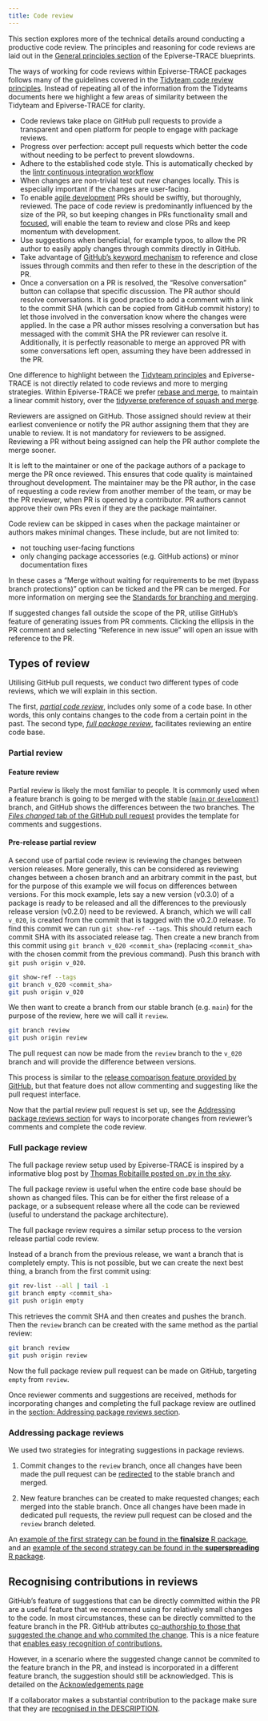 ```yaml
---
title: Code review
---
```


This section explores more of the technical details around conducting a productive code review. The principles and reasoning for code reviews are laid out in the [General principles section](principles.qmd#code-reviews) of the Epiverse-TRACE blueprints.

The ways of working for code reviews within Epiverse-TRACE packages follows many of the guidelines covered in the [Tidyteam code review principles](https://code-review.tidyverse.org/). Instead of repeating all of the information from the Tidyteams documents here we highlight a few areas of similarity between the Tidyteam and Epiverse-TRACE for clarity.

- Code reviews take place on GitHub pull requests to provide a transparent and open platform for people to engage with package reviews.
- Progress over perfection: accept pull requests which better the code without needing to be perfect to prevent slowdowns.
- Adhere to the established code style. This is automatically checked by the [lintr continuous integration workflow](https://github.com/epiverse-trace/packagetemplate/blob/main/.github/workflows/lint-changed-files.yaml)
- When changes are non-trivial test out new changes locally. This is especially important if the changes are user-facing.
- To enable [agile development](principles.html#lean-and-agile-collaboration-framework) PRs should be swiftly, but thoroughly, reviewed. The pace of code review is predominantly influenced by the size of the PR, so but keeping changes in PRs functionality small and [focused](https://code-review.tidyverse.org/author/focused.html), will enable the team to review and close PRs and keep momentum with development.
- Use suggestions when beneficial, for example typos, to allow the PR author to easily apply changes through commits directly in GitHub.
- Take advantage of [GitHub's keyword mechanism](https://docs.github.com/en/get-started/writing-on-github/working-with-advanced-formatting/using-keywords-in-issues-and-pull-requests) to reference and close issues through commits and then refer to these in the description of the PR.
- Once a conversation on a PR is resolved, the "Resolve conversation" button can collapse that specific discussion. The PR author should resolve conversations. It is good practice to add a comment with a link to the commit SHA (which can be copied from GitHub commit history) to let those involved in the conversation know where the changes were applied. In the case a PR author misses resolving a conversation but has messaged with the commit SHA the PR reviewer can resolve it. Additionally, it is perfectly reasonable to merge an approved PR with some conversations left open, assuming they have been addressed in the PR.

One difference to highlight between the [Tidyteam principles](https://code-review.tidyverse.org/) and Epiverse-TRACE is not directly related to code reviews and more to merging strategies. Within Epiverse-TRACE we prefer [rebase and merge](git-branching-merging.qmd#merging-pull-requests-merge-commits-vs-squash-and-merge-vs-rebase-and-merge), to maintain a linear commit history, over the [tidyverse preference of squash and merge](https://code-review.tidyverse.org/author/submitting.html#finishing-a-pr).

Reviewers are assigned on GitHub. Those assigned should review at their earliest convenience or notify the PR author assigning them that they are unable to review. It is not mandatory for reviewers to be assigned. Reviewing a PR without being assigned can help the PR author complete the merge sooner.

It is left to the maintainer or one of the package authors of a package to merge the PR once reviewed. This ensures that code quality is maintained throughout development. The maintainer may be the PR author, in the case of requesting a code review from another member of the team, or may be the PR reviewer, when PR is opened by a contributor. PR authors cannot approve their own PRs even if they are the package maintainer.

Code review can be skipped in cases when the package maintainer or authors makes minimal changes. These include, but are not limited to:

- not touching user-facing functions
- only changing package accessories (e.g. GitHub actions) or minor documentation fixes

In these cases a "Merge without waiting for requirements to be met (bypass branch protections)" option can be ticked and the PR can be merged. For more information on merging see the [Standards for branching and merging](git-branching-merging.qmd).

If suggested changes fall outside the scope of the PR, utilise GitHub's feature of generating issues from PR comments. Clicking the ellipsis in the PR comment and selecting "Reference in new issue" will open an issue with reference to the PR.

## Types of review

Utilising GitHub pull requests, we conduct two different types of code reviews, which we will explain in this section.

The first, [_partial code review_](#partial-review), includes only some of a code base. In other words, this only contains changes to the code from a certain point in the past. The second type, [_full package review_](#full-package-review), facilitates reviewing an entire code base.

### Partial review

#### Feature review

Partial review is likely the most familiar to people. It is commonly used when a feature branch is going to be merged with the stable [(`main` or `development`)](git-branching-merging.qmd#branching-workflow) branch, and GitHub shows the differences between the two branches. The [_Files changed_ tab of the GitHub pull request](https://docs.github.com/en/enterprise-cloud@latest/pull-requests/collaborating-with-pull-requests/reviewing-changes-in-pull-requests/reviewing-proposed-changes-in-a-pull-request) provides the template for comments and suggestions.

#### Pre-release partial review

A second use of partial code review is reviewing the changes between version releases. More generally, this can be considered as reviewing changes between a chosen branch and an arbitrary commit in the past, but for the purpose of this example we will focus on differences between versions. For this mock example, lets say a new version (v0.3.0) of a package is ready to be released and all the differences to the previously release version (v0.2.0) need to be reviewed. A branch, which we will call `v_020`, is created from the commit that is tagged with the v0.2.0 release. To find this commit we can run `git show-ref --tags`. This should return each commit SHA with its associated release tag. Then create a new branch from this commit using `git branch v_020 <commit_sha>` (replacing `<commit_sha>` with the chosen commit from the previous command). Push this branch with `git push origin v_020`.

```sh
git show-ref --tags
git branch v_020 <commit_sha>
git push origin v_020
```

We then want to create a branch from our stable branch (e.g. `main`) for the purpose of the review, here we will call it `review`.

```sh
git branch review
git push origin review
```

The pull request can now be made from the `review` branch to the `v_020` branch and will provide the difference between versions.

This process is similar to the [release comparison feature provided by GitHub](https://docs.github.com/en/repositories/releasing-projects-on-github/comparing-releases), but that feature does not allow commenting and suggesting like the pull request interface.

Now that the partial review pull request is set up, see the [Addressing package reviews section](#addressing-package-reviews) for ways to incorporate changes from reviewer's comments and complete the code review.

### Full package review

::: {.callout-tip title="Read more about this principle in application"}

The full package review setup used by Epiverse-TRACE is inspired by a informative blog post by [Thomas Robitaille posted on .py in the sky](https://astrofrog.github.io/blog/2013/04/10/how-to-conduct-a-full-code-review-on-github/).

:::

The full package review is useful when the entire code base should be shown as changed files. This can be for either the first release of a package, or a subsequent release where all the code can be reviewed (useful to understand the package architecture).

The full package review requires a similar setup process to the version release partial code review.

Instead of a branch from the previous release, we want a branch that is completely empty. This is not possible, but we can create the next best thing, a branch from the first commit using:

```sh
git rev-list --all | tail -1
git branch empty <commit_sha>
git push origin empty
```

This retrieves the commit SHA and then creates and pushes the branch. Then the `review` branch can be created with the same method as the partial review:

```sh
git branch review
git push origin review
```

Now the full package review pull request can be made on GitHub, targeting `empty` from `review`.

Once reviewer comments and suggestions are received, methods for incorporating changes and completing the full package review are outlined in the [section: Addressing package reviews section](#addressing-package-reviews).

### Addressing package reviews

We used two strategies for integrating suggestions in package reviews.

1. Commit changes to the `review` branch, once all changes have been made the pull request can be [redirected](https://docs.github.com/en/pull-requests/collaborating-with-pull-requests/proposing-changes-to-your-work-with-pull-requests/changing-the-base-branch-of-a-pull-request) to the stable branch and merged.

2. New feature branches can be created to make requested changes; each merged into the stable branch. Once all changes have been made in dedicated pull requests, the review pull request can be closed and the `review` branch deleted.

An [example of the first strategy can be found in the **finalsize** R package](https://github.com/epiverse-trace/finalsize/pull/161), and an [example of the second strategy can be found in the **superspreading** R package](https://github.com/epiverse-trace/superspreading/pull/31).

## Recognising contributions in reviews

GitHub's feature of suggestions that can be directly committed within the PR are a useful feature that we recommend using for relatively small changes to the code. In most circumstances, these can be directly committed to the feature branch in the PR. GitHub attributes [co-authorship to those that suggested the change and who commited the change](https://docs.github.com/en/pull-requests/collaborating-with-pull-requests/reviewing-changes-in-pull-requests/incorporating-feedback-in-your-pull-request#applying-suggested-changes). This is a nice feature that [enables easy recognition of contributions.](contribution-acknowledgements.qmd)

However, in a scenario where the suggested change cannot be commited to the feature branch in the PR, and instead is incorporated in a different feature branch, the suggestion should still be acknowledged. This is detailed on the [Acknowledgements page](./contribution-acknowledgements.qmd#other-ways-to-recognize-contributions)

::: {.callout-tip title="Read more about this principle in application"}

If a collaborator makes a substantial contribution to the package make sure that they are [recognised in the DESCRIPTION](contribution-acknowledgements.qmd#contributor-vs.-author-distinction).

:::
